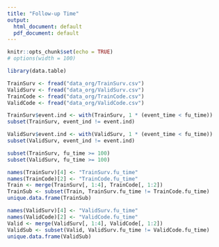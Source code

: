 ```yaml
---
title: "Follow-up Time"
output:
  html_document: default
  pdf_document: default
---
```


```r
knitr::opts_chunk$set(echo = TRUE)
# options(width = 100)
```

```r
library(data.table)
```

```r
TrainSurv <- fread("data_org/TrainSurv.csv")
ValidSurv <- fread("data_org/ValidSurv.csv")
TrainCode <- fread("data_org/TrainCode.csv")
ValidCode <- fread("data_org/ValidCode.csv")
```

```r
TrainSurv$event.ind <- with(TrainSurv, 1 * (event_time < fu_time))
subset(TrainSurv, event_ind != event.ind)
```

```r
ValidSurv$event.ind <- with(ValidSurv, 1 * (event_time < fu_time))
subset(ValidSurv, event_ind != event.ind)
```

```r
subset(TrainSurv, fu_time >= 100)
subset(ValidSurv, fu_time >= 100)
```

```r
names(TrainSurv)[4] <- "TrainSurv.fu_time"
names(TrainCode)[2] <- "TrainCode.fu_time"
Train <- merge(TrainSurv[, 1:4], TrainCode[, 1:2])
TrainSub <- subset(Train, TrainSurv.fu_time != TrainCode.fu_time)
unique.data.frame(TrainSub)
```

```r
names(ValidSurv)[4] <- "ValidSurv.fu_time"
names(ValidCode)[2] <- "ValidCode.fu_time"
Valid <- merge(ValidSurv[, 1:4], ValidCode[, 1:2])
ValidSub <- subset(Valid, ValidSurv.fu_time != ValidCode.fu_time)
unique.data.frame(ValidSub)
```
